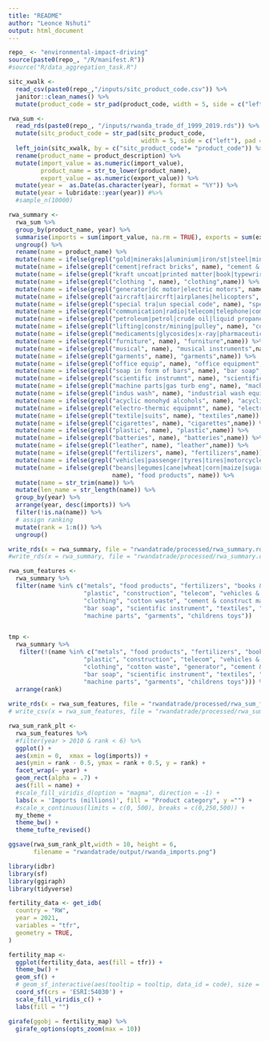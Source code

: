```yaml
---
title: "README"
author: "Leonce Nshuti"
output: html_document
---
```


```r
repo_ <- "environmental-impact-driving"
source(paste0(repo_, "/R/manifest.R"))
#source("R/data_aggregation_task.R")

sitc_xwalk <-
  read_csv(paste0(repo_,"/inputs/sitc_product_code.csv")) %>%
  janitor::clean_names() %>%
  mutate(product_code = str_pad(product_code, width = 5, side = c("left"), pad = "0"))

rwa_sum <-
  read_rds(paste0(repo_, "/inputs/rwanda_trade_df_1999_2019.rds")) %>%
  mutate(sitc_product_code = str_pad(sitc_product_code,
                                     width = 5, side = c("left"), pad = "0")) %>%
  left_join(sitc_xwalk, by = c("sitc_product_code"= "product_code")) %>%
  rename(product_name = product_description) %>%
  mutate(import_value = as.numeric(import_value),
         product_name = str_to_lower(product_name),
         export_value = as.numeric(export_value)) %>%
  mutate(year =  as.Date(as.character(year), format = "%Y")) %>%
  mutate(year = lubridate::year(year)) #%>%
  #sample_n(10000)

rwa_summary <-
  rwa_sum %>% 
  group_by(product_name, year) %>%
  summarise(imports = sum(import_value, na.rm = TRUE), exports = sum(export_value, na.rm = TRUE)) %>%
  ungroup() %>%
  rename(name = product_name) %>%
  mutate(name = ifelse(grepl("gold|mineraks|aluminium|iron/st|steel|minerals|tin ores|base metal", name), " metals", name)) %>%
  mutate(name = ifelse(grepl("cement|refract bricks", name), "cement & construct mat", name)) %>%
  mutate(name = ifelse(grepl("kraft uncoat|printed matter|book|typewrirers|paper cartons", name), "books & paper", name)) %>%
  mutate(name = ifelse(grepl("clothing ", name), "clothing",name)) %>%
  mutate(name = ifelse(grepl("generator|dc motor|electric motors", name), "generator",name)) %>%
  mutate(name = ifelse(grepl("aircraft|aircrft|airplanes|helicopters", name), "aircrafts", name)) %>%
  mutate(name = ifelse(grepl("special tra|un special code", name), "special transactions", name)) %>%
  mutate(name = ifelse(grepl("communication|radio|telecom|telephone|computers", name), "telecom", name)) %>%
  mutate(name = ifelse(grepl("petroleum|petrol|crude oil|liquid propane", name), "petroleum", name)) %>%
  mutate(name = ifelse(grepl("lifting|constr/mining|pulley", name), "construction", name)) %>%
  mutate(name = ifelse(grepl("medicaments|glycosides|x-ray|pharmaceutical|pharmaceut", name), "healthcare goods", name)) %>%
  mutate(name = ifelse(grepl("furniture", name), "furniture",name)) %>%
  mutate(name = ifelse(grepl("musical", name), "musical instruments",name)) %>%
  mutate(name = ifelse(grepl("garments", name), "garments",name)) %>%
  mutate(name = ifelse(grepl("office equip", name), "office equipment",name)) %>%
  mutate(name = ifelse(grepl("soap in form of bars", name), "bar soap",name)) %>%
  mutate(name = ifelse(grepl("scientific instrumnt", name), "scientific instrument",name)) %>%
  mutate(name = ifelse(grepl("machine parts|gas turb eng", name), "machine parts",name)) %>%
  mutate(name = ifelse(grepl("indus wash", name), "industrial wash equip",name)) %>%
  mutate(name = ifelse(grepl("acyclic monohyd alcohols", name), "acyclic monohyd alcohols",name)) %>%
  mutate(name = ifelse(grepl("electro-thermic equipmnt", name), "electro-thermic equipment",name)) %>%
  mutate(name = ifelse(grepl("textile|suits", name), "textiles",name)) %>%
  mutate(name = ifelse(grepl("cigarettes", name), "cigarettes",name)) %>%
  mutate(name = ifelse(grepl("plastic", name), "plastic",name)) %>%
  mutate(name = ifelse(grepl("batteries", name), "batteries",name)) %>%
  mutate(name = ifelse(grepl("leather", name), "leather",name)) %>%
  mutate(name = ifelse(grepl("fertilizers", name), "fertilizers",name)) %>%
  mutate(name = ifelse(grepl("vehicles|passenger|tyres|tires|motorcycles|buses|semi-trailer", name), "vehicles & parts", name)) %>%
  mutate(name = ifelse(grepl("beans|legumes|cane|wheat|corn|maize|sugar|soy|meal|cereal|hydrogenated|beet|chocolate|food|strawberries|fish|ruit fresh|beef|groundnuts|nutmeg|milk|salt|vegetables|rice|beer|fixed veg oils|whey|mutton|spices|veg prod ne|malt|veg oil hydrogen|bread|pork|potatoes|coffee|vanilla|fixed veg oil|cinnamon",
                             name), "food products", name)) %>%
  mutate(name = str_trim(name)) %>%
  mutate(len_name = str_length(name)) %>%
  group_by(year) %>%  
  arrange(year, desc(imports)) %>%  
  filter(!is.na(name)) %>%
  # assign ranking
  mutate(rank = 1:n()) %>%  
  ungroup() 

write_rds(x = rwa_summary, file = "rwandatrade/processed/rwa_summary.rds")
#write_rds(x = rwa_summary, file = "rwandatrade/processed/rwa_summary.csv")

rwa_sum_features <- 
  rwa_summary %>% 
  filter(name %in% c("metals", "food products", "fertilizers", "books & paper", "aircrafts", "leather", "healthcare goods",
                     "plastic", "construction", "telecom", "vehicles & parts", "cement", "special transactions", "petroleum",
                     "clothing", "cotton waste", "cement & construct mat", "generator", "cigarettes", "office equipment",
                     "bar soap", "scientific instrument", "textiles", "batteries", "industrial wash equip", 
                     "machine parts", "garments", "childrens toys")) 


tmp <- 
  rwa_summary %>% 
   filter(!(name %in% c("metals", "food products", "fertilizers", "books & paper", "aircrafts", "leather", "healthcare goods",
                     "plastic", "construction", "telecom", "vehicles & parts", "cement", "special transactions", "petroleum",
                     "clothing", "cotton waste", "generator", "cement & construct mat", "cigarettes", "office equipment", 
                     "bar soap", "scientific instrument", "textiles", "batteries", "industrial wash equip", 
                     "machine parts", "garments", "childrens toys"))) %>%
  arrange(rank)
  
write_rds(x = rwa_sum_features, file = "rwandatrade/processed/rwa_sum_features.rds")
# write_csv(x = rwa_sum_features, file = "rwandatrade/processed/rwa_sum_features.csv")
```

```r
rwa_sum_rank_plt <- 
  rwa_sum_features %>%
  #filter(year > 2010 & rank < 6) %>%
  ggplot() +  
  aes(xmin = 0,  xmax = log(imports)) +  
  aes(ymin = rank - 0.5, ymax = rank + 0.5, y = rank) +  
  facet_wrap(~ year) +  
  geom_rect(alpha = .7) +  
  aes(fill = name) +  
  #scale_fill_viridis_d(option = "magma", direction = -1) +
  labs(x = 'Imports (millions)', fill = "Product category", y ="") +
  #scale_x_continuous(limits = c(0, 500), breaks = c(0,250,500)) +
  my_theme + 
  theme_bw() +
  theme_tufte_revised() 

ggsave(rwa_sum_rank_plt,width = 10, height = 6,
       filename = "rwandatrade/output/rwanda_imports.png")
```


```r

library(idbr)
library(sf)
library(ggiraph)
library(tidyverse)

fertility_data <- get_idb(
  country = "RW",
  year = 2021,
  variables = "tfr",
  geometry = TRUE,
)

fertility_map <-
  ggplot(fertility_data, aes(fill = tfr)) + 
  theme_bw() + 
  geom_sf() + 
  # geom_sf_interactive(aes(tooltip = tooltip, data_id = code), size = 0.1) + 
  coord_sf(crs = 'ESRI:54030') + 
  scale_fill_viridis_c() + 
  labs(fill = "")

girafe(ggobj = fertility_map) %>%
  girafe_options(opts_zoom(max = 10))


```
